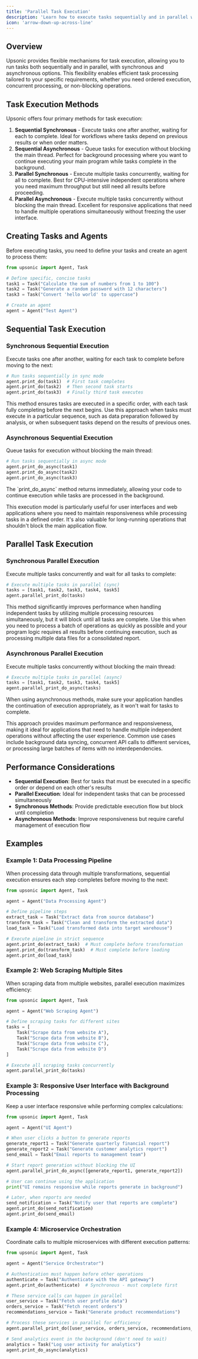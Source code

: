 ```yaml
---
title: 'Parallel Task Execution'
description: 'Learn how to execute tasks sequentially and in parallel with Upsonic'
icon: 'arrow-down-up-across-line'
---
```


## Overview

Upsonic provides flexible mechanisms for task execution, allowing you to run tasks both sequentially and in parallel, with synchronous and asynchronous options. This flexibility enables efficient task processing tailored to your specific requirements, whether you need ordered execution, concurrent processing, or non-blocking operations.

## Task Execution Methods

Upsonic offers four primary methods for task execution:

1. **Sequential Synchronous** - Execute tasks one after another, waiting for each to complete. Ideal for workflows where tasks depend on previous results or when order matters.
2. **Sequential Asynchronous** - Queue tasks for execution without blocking the main thread. Perfect for background processing where you want to continue executing your main program while tasks complete in the background.
3. **Parallel Synchronous** - Execute multiple tasks concurrently, waiting for all to complete. Best for CPU-intensive independent operations where you need maximum throughput but still need all results before proceeding.
4. **Parallel Asynchronous** - Execute multiple tasks concurrently without blocking the main thread. Excellent for responsive applications that need to handle multiple operations simultaneously without freezing the user interface.

## Creating Tasks and Agents

Before executing tasks, you need to define your tasks and create an agent to process them:

```python
from upsonic import Agent, Task

# Define specific, concise tasks
task1 = Task("Calculate the sum of numbers from 1 to 100")
task2 = Task("Generate a random password with 12 characters")
task3 = Task("Convert 'hello world' to uppercase")

# Create an agent
agent = Agent("Test Agent")
```

## Sequential Task Execution

### Synchronous Sequential Execution

Execute tasks one after another, waiting for each task to complete before moving to the next:

```python
# Run tasks sequentially in sync mode
agent.print_do(task1)  # First task completes
agent.print_do(task2)  # Then second task starts
agent.print_do(task3)  # Finally third task executes
```

This method ensures tasks are executed in a specific order, with each task fully completing before the next begins. Use this approach when tasks must execute in a particular sequence, such as data preparation followed by analysis, or when subsequent tasks depend on the results of previous ones.

### Asynchronous Sequential Execution

Queue tasks for execution without blocking the main thread:

```python
# Run tasks sequentially in async mode
agent.print_do_async(task1)
agent.print_do_async(task2)
agent.print_do_async(task3)
```

<Note>
The `print_do_async` method returns immediately, allowing your code to continue execution while tasks are processed in the background.
</Note>

This execution model is particularly useful for user interfaces and web applications where you need to maintain responsiveness while processing tasks in a defined order. It's also valuable for long-running operations that shouldn't block the main application flow.

## Parallel Task Execution

### Synchronous Parallel Execution

Execute multiple tasks concurrently and wait for all tasks to complete:

```python
# Execute multiple tasks in parallel (sync)
tasks = [task1, task2, task3, task4, task5]
agent.parallel_print_do(tasks)
```

This method significantly improves performance when handling independent tasks by utilizing multiple processing resources simultaneously, but it will block until all tasks are complete. Use this when you need to process a batch of operations as quickly as possible and your program logic requires all results before continuing execution, such as processing multiple data files for a consolidated report.

### Asynchronous Parallel Execution

Execute multiple tasks concurrently without blocking the main thread:

```python
# Execute multiple tasks in parallel (async)
tasks = [task1, task2, task3, task4, task5]
agent.parallel_print_do_async(tasks)
```

<Warning>
When using asynchronous methods, make sure your application handles the continuation of execution appropriately, as it won't wait for tasks to complete.
</Warning>

This approach provides maximum performance and responsiveness, making it ideal for applications that need to handle multiple independent operations without affecting the user experience. Common use cases include background data syncing, concurrent API calls to different services, or processing large batches of items with no interdependencies.

## Performance Considerations

- **Sequential Execution**: Best for tasks that must be executed in a specific order or depend on each other's results
- **Parallel Execution**: Ideal for independent tasks that can be processed simultaneously
- **Synchronous Methods**: Provide predictable execution flow but block until completion
- **Asynchronous Methods**: Improve responsiveness but require careful management of execution flow

## Examples

### Example 1: Data Processing Pipeline

When processing data through multiple transformations, sequential execution ensures each step completes before moving to the next:

```python
from upsonic import Agent, Task

agent = Agent("Data Processing Agent")

# Define pipeline steps
extract_task = Task("Extract data from source database")
transform_task = Task("Clean and transform the extracted data")
load_task = Task("Load transformed data into target warehouse")

# Execute pipeline in strict sequence
agent.print_do(extract_task)  # Must complete before transformation
agent.print_do(transform_task)  # Must complete before loading
agent.print_do(load_task)
```

### Example 2: Web Scraping Multiple Sites

When scraping data from multiple websites, parallel execution maximizes efficiency:

```python
from upsonic import Agent, Task

agent = Agent("Web Scraping Agent")

# Define scraping tasks for different sites
tasks = [
    Task("Scrape data from website A"),
    Task("Scrape data from website B"),
    Task("Scrape data from website C"),
    Task("Scrape data from website D")
]

# Execute all scraping tasks concurrently
agent.parallel_print_do(tasks)
```

### Example 3: Responsive User Interface with Background Processing

Keep a user interface responsive while performing complex calculations:

```python
from upsonic import Agent, Task

agent = Agent("UI Agent")

# When user clicks a button to generate reports
generate_report1 = Task("Generate quarterly financial report")
generate_report2 = Task("Generate customer analytics report")
send_email = Task("Email reports to management team")

# Start report generation without blocking the UI
agent.parallel_print_do_async([generate_report1, generate_report2])

# User can continue using the application
print("UI remains responsive while reports generate in background")

# Later, when reports are needed
send_notification = Task("Notify user that reports are complete")
agent.print_do(send_notification)
agent.print_do(send_email)
```

### Example 4: Microservice Orchestration

Coordinate calls to multiple microservices with different execution patterns:

```python
from upsonic import Agent, Task

agent = Agent("Service Orchestrator")

# Authentication must happen before other operations
authenticate = Task("Authenticate with the API gateway")
agent.print_do(authenticate)  # Synchronous - must complete first

# These service calls can happen in parallel
user_service = Task("Fetch user profile data")
orders_service = Task("Fetch recent orders")
recommendations_service = Task("Generate product recommendations")

# Process these services in parallel for efficiency
agent.parallel_print_do([user_service, orders_service, recommendations_service])

# Send analytics event in the background (don't need to wait)
analytics = Task("Log user activity for analytics")
agent.print_do_async(analytics)
```
